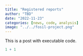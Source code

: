 ```yaml
---
title: "Registered reports"
author: "TBD"
date: "2022-11-23"
categories: [news, code, analysis]
image: "../../fosil-project.png"
---
```


This is a post with executable code.

```r
1 + 1
```
